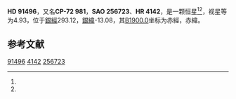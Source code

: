 {{Starbox begin
| name = HD 91496
}}
{{Starbox observe
| epoch = [[J2000.0|J2000.0]]
| constell = {{星座名待查}}<ref name=SIMBAD>{{cite web
 | url=http://simbad.u-strasbg.fr/simbad/sim-id?Ident=HR+4142
 | title=Pulsating variable Star
 | publisher=Centre de Données astronomiques de Strasbourg
 | work=SIMBAD
 | accessdate=2012-07-13
 | archive-date=2016-03-17
 | archive-url=https://web.archive.org/web/20160317052003/http://simbad.u-strasbg.fr/simbad/sim-id?Ident=HR+4142
 | dead-url=no
 }}</ref><ref name=DATA>{{cite web
 | url=http://vizier.u-strasbg.fr/viz-bin/VizieR-5?-out.add=.&-source=5050&-corr=PK=HR&-out.max=9999&HR=4142
 | title=VizieR Detailed Page
 | accessdate=2012-07-13
 | archive-date=2016-03-04
 | archive-url=https://web.archive.org/web/20160304141905/http://vizier.u-strasbg.fr/viz-bin/VizieR-5?-out.add=.&-source=5050&-corr=PK=HR&-out.max=9999&HR=4142
 | dead-url=no
 }}</ref>
| 星官 = 
| ra = {{RA|10|31|2}}<ref name=SIMBAD /><ref name=DATA />
| dec = {{DEC|-73|13|18}}<ref name=SIMBAD /><ref name=DATA />
| appmag_v = 4.93<ref name=SIMBAD /><ref name=DATA />
}}
{{Starbox character
| class = K4-5III<ref name=SIMBAD /><ref name=DATA />
| b-v = 1.68<ref name=SIMBAD /><ref name=DATA />
| u-b = 1.83<ref name=SIMBAD /><ref name=DATA />
| r-i = 0.93<ref name=SIMBAD /><ref name=DATA />
| variable = 
}}
{{Starbox astrometry
| radial_v = 1.83
| prop_mo_ra = 11
| parallax = 
| p_error = 
}}
{{Starbox catalog
| names =CP-72 981，[[SAO星表|SAO]] 256723，[[HD星表|HD]] 91496，[[HR星表|HR]] 4142}}
{{Starbox reference |Simbad=HR+4142}}
{{Starbox end}}

'''HD 91496'''，又名'''CP-72 981'''，'''SAO 256723'''、'''HR 4142'''，是一颗恒星<ref name=SIMBAD /><ref name=DATA />，视星等为4.93，位于[[銀道座標系|銀經]]293.12，[[銀道座標系|銀緯]]-13.08，其[[B1900.0|B1900.0]]坐标为赤經{{RA|10|28|42.1}}，赤緯{{DEC|-72|-13.08|26}}。

== 参考文献 ==
{{reflist}}

{{star-stub}}

[[Category:HD和HDE天體|91496]]
[[Category:HR天體|4142]]
[[Category:SAO天體|256723]]